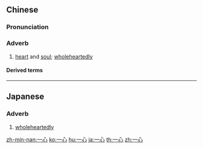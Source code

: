==Chinese==
{{zh-forms}}

===Pronunciation===
{{zh-pron
|m=一xīn
|c=jat1 sam1
|h=pfs=yit-sîm
|mn=qz,tw,xm,zz:it-sim/qz,tw,xm,zz:chi̍t-sim
|cat=adv
}}

===Adverb===
{{zh-adv}}

# [[heart]] and [[soul]]; [[wholeheartedly]]

====Derived terms====
{{zh-der|一心為公|一心一德|一心一意}}

{{zh-cat|Intermediate}}

----

==Japanese==
{{ja-kanjitab|いち|k1=いっ|しん|yomi=o}}

===Adverb===
{{ja-pos|adverb|いっしん}}

# [[wholeheartedly]]

[[zh-min-nan:一心]]
[[ko:一心]]
[[hu:一心]]
[[ja:一心]]
[[th:一心]]
[[zh:一心]]